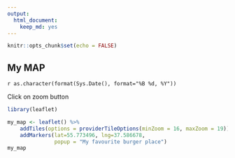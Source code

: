 ```yaml
---
output: 
  html_document: 
    keep_md: yes
---
```



```r
knitr::opts_chunk$set(echo = FALSE)
```

## My MAP

`r as.character(format(Sys.Date(), format="%B %d, %Y"))`

Click on zoom button
```r
library(leaflet)

my_map <- leaflet() %>%
    addTiles(options = providerTileOptions(minZoom = 16, maxZoom = 19)) %>%
    addMarkers(lat=55.773496, lng=37.586678, 
               popup = "My favourite burger place")
my_map
```


